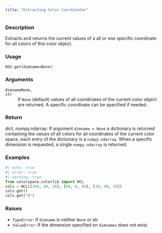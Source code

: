 ```yaml
---
title: "Extracting Color Coordinates"
---
```


### Description

Extracts and returns the current values of a all or one specific coordinate
for all colors of this color object.

### Usage

<pre><code class='language-python'>HSV.get(dimname=None)</code></pre>

### Arguments

<dl class="pyp-list param-list">
  <dt style = "white-space: nowrap; font-family: monospace; vertical-align: top">
   <code id="colorspace.colorlib.HSV.get:dimname">dimname</code><code class="argument-class">None, str</code>
  </dt>
 <dd>If `None` (default) values of all coordinates
of the current color object are returned. A specific coordinate
can be specified if needed.</dd>
</dl>

### Return

dict, numpy.ndarray: If argument `dimname = None` a dictionary is returned
containing the values of all colors for all coordinates of the current
color space, each entry of the dictionary is a `numpy.ndarray`.
When a specific dimension is requested, a single `numpy.ndarray` is
returned.

### Examples

```python
#| echo: true
#| error: true
#| warning: true
from colorspace.colorlib import HCL
cols = HCL([260, 80, 30], [80, 0, 80], [30, 90, 30])
cols.get()
cols.get("H")
```




### Raises

<ul class="python-raises">
<li><code class="text-warning">TypeError</code>: If `dimname` is neither `None` or str.
<li><code class="text-warning">ValueError</code>: If the dimension specified on `dimnames` does not
exist.
</ul>

